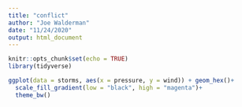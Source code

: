 ```yaml
---
title: "conflict"
author: "Joe Walderman"
date: "11/24/2020"
output: html_document
---
```


```r
knitr::opts_chunk$set(echo = TRUE)
library(tidyverse)
```

```r
ggplot(data = storms, aes(x = pressure, y = wind)) + geom_hex()+
  scale_fill_gradient(low = "black", high = "magenta")+
  theme_bw()
```

